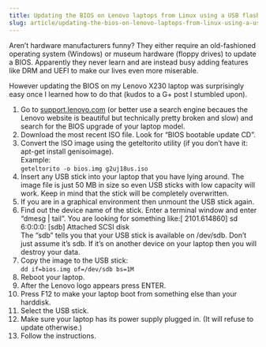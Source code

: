 ```yaml
---
title: Updating the BIOS on Lenovo laptops from Linux using a USB flash stick
slug: article/updating-the-bios-on-lenovo-laptops-from-linux-using-a-usb-flash-stick/
---
```


Aren’t hardware manufacturers funny? They either require an old-fashioned operating system (Windows) or museum hardware (floppy drives) to update a BIOS. Apparently they never learn and are instead busy adding features like DRM and UEFI to make our lives even more miserable.

However updating the BIOS on my Lenovo X230 laptop was surprisingly easy once I learned how to do that (kudos to a G+ post I stumbled upon).

1. Go to [support.lenovo.com](http://support.lenovo.com/) (or better use a search engine becaues the Lenovo website is beautiful but technically pretty broken and slow) and search for the BIOS upgrade of your laptop model.
2. Download the most recent ISO file. Look for “BIOS bootable update CD”.
3. Convert the ISO image using the geteltorito utility (if you don’t have it: apt-get install genisoimage).  
   Example:  
   `geteltorito -o bios.img g2uj18us.iso`
4. Insert any USB stick into your laptop that you have lying around. The image file is just 50 MB in size so even USB sticks with low capacity will work. Keep in mind that the stick will be completely overwritten.
5. If you are in a graphical environment then unmount the USB stick again.
6. Find out the device name of the stick. Enter a terminal window and enter “dmesg | tail”. You are looking for something like:\[ 2101.614860\] sd 6:0:0:0: \[sdb\] Attached SCSI disk  
   The “sdb” tells you that your USB stick is available on /dev/sdb. Don’t just assume it’s sdb. If it’s on another device on your laptop then you will destroy your data.
7. Copy the image to the USB stick:  
   `dd if=bios.img of=/dev/sdb bs=1M`
8. Reboot your laptop.
9. After the Lenovo logo appears press ENTER.
10. Press F12 to make your laptop boot from something else than your harddisk.
11. Select the USB stick.
12. Make sure your laptop has its power supply plugged in. (It will refuse to update otherwise.)
13. Follow the instructions.
